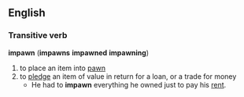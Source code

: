 == English ==
=== Transitive verb ===
'''impawn''' ('''impawns''' '''impawned''' '''impawning''')
# to place an item into [[pawn]]
# to [[pledge]] an item of value in return for a loan, or a trade for money
#* He had to '''impawn''' everything he owned just to pay his [[rent]].